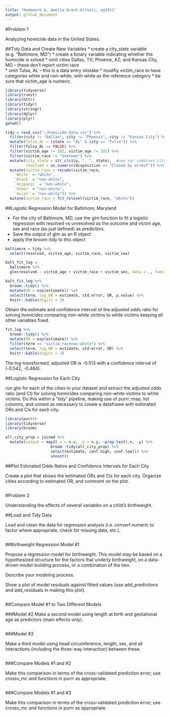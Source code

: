 ```yaml
---
title: "Homework 6, Amelia Grant-Alfieri, ag3911"
output: github_document
---
```


#Problem 1

Analyzing homicide data in the United States. 

##Tidy Data and Create New Variables
  * create a city_state variable (e.g. “Baltimore, MD”)
  * create a binary variable indicating whether the homicide is solved
  * omit cities Dallas, TX; Phoenix, AZ; and Kansas City, MO – these don’t report victim race  
  * omit Tulsa, AL – this is a data entry mistake
  * modifiy victim_race to have categories white and non-white, with white as the reference category
  * be sure that victim_age is numeric.

```r
library(tidyverse)
library(rvest)
library(httr)
library(tidyr)
library(stringr)
library(dplyr)
library(plyr)
getwd()

tidy = read_csv("./homicide-data.csv") %>%
  filter(city != "Dallas", city != "Phoenix", city != "Kansas City") %>%
  mutate(Tulsa_AL = (state == "AL" & city == "Tulsa")) %>%
  filter(Tulsa_AL == FALSE) %>%
  filter(victim_age != 102, victim_age != 101) %>%
  filter(victim_race != "Unknown") %>%
  mutate(city_state = str_c(city, ", ", state),  #new var combines city and state
         resolved = as.numeric(disposition == "Closed by arrest")) %>% #new binary var for resolved
  mutate(victim_race = recode(victim_race,
    `White` = "white",
    `Black` = "non-white",
    `Hispanic` = "non-white",
    `Other` = "non-white",
    `Asian` = "non-white")) %>%
  mutate(victim_race = fct_relevel(victim_race, "white"))
```


##Logistic Regression Model for Baltimore, Maryland

  * For the city of Baltimore, MD, use the glm function to fit a logistic regression with resolved vs  unresolved as the outcome and victim age, sex and race (as just defined) as predictors. 
  * Save the output of glm as an R object
  * apply the  broom::tidy to this object

```r
baltimore = tidy %>%
  select(resolved, victim_age, victim_race, victim_sex)

balt_fit_log = 
  baltimore %>% 
  glm(resolved ~ victim_age + victim_race + victim_sex, data = ., family = binomial()) 

balt_fit_log %>% 
  broom::tidy() %>% 
  mutate(OR = exp(estimate)) %>%
  select(term, log_OR = estimate, std.error, OR, p.value) %>% 
  knitr::kable(digits = 3)
```

Obtain the estimate and confidence interval of the adjusted odds ratio for solving homicides comparing non-white victims to white victims keeping all other variables fixed.
```r
fit_log %>% 
  broom::tidy() %>% 
  mutate(OR = exp(estimate)) %>%
  filter(term == "victim_racenon-white") %>%
  select(term, log_OR = estimate, std.error, OR) %>% 
  knitr::kable(digits = 3)
```
The log-transformed, adjusted OR is -0.513 with a confidence interval of (-0.542, -0.484). 


##Logistic Regression for Each City 

run glm for each of the cities in your dataset and extract the adjusted odds ratio (and CI) for solving homicides comparing non-white victims to white victims. Do this within a “tidy” pipeline, making use of purrr::map, list columns, and  unnest as necessary to create a dataframe with estimated ORs and CIs for each city.

```r
library(purrr)
library(tidyverse)
library(broom)

all_city_prop = joined %>%
  mutate(output = map2(.x = n.x, .y = n.y, ~prop.test(.x, .y) %>%
                    broom::tidy(all_city_prop) %>%
                    select(estimate, conf.high, conf.low))) %>%    
                    unnest()
```

##Plot Estimated Odds Ratios and Confidence Intervals for Each City 

Create a plot that shows the estimated ORs and CIs for each city. Organize cities according to estimated OR, and comment on the plot.

```r
```


#Problem 2

Understanding the effects of several variables on a child’s birthweight. 

##Load and Tidy Data

Load and clean the data for regression analysis (i.e. convert numeric to factor where appropriate, check for missing data, etc.).

```r
```

##Birthweight Regression Model #1

Propose a regression model for birthweight. This model may be based on a hypothesized structure for the factors that underly birthweight, on a data-driven model-building process, or a combination of the two. 

Describe your modeling process. 

Show a plot of model residuals against fitted values (use  add_predictions and add_residuals in making this plot).

```r
```

##Compare Model #1 to Two Different Models

###Model #2
Make a second model using length at birth and gestational age as predictors (main effects only).

```r
```

###Model #3

Make a third model using head circumference, length, sex, and all interactions (including the three-way interaction) between these. 

```r
```

###Compare Models #1 and #2

Make this comparison in terms of the cross-validated prediction error; use  crossv_mc and functions in purrr as appropriate.

```r
```

###Compare Models #1 and #3

Make this comparison in terms of the cross-validated prediction error; use  crossv_mc and functions in purrr as appropriate.

```r
```

